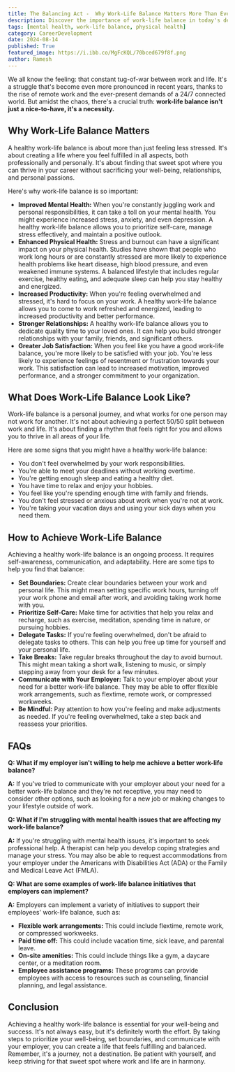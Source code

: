 ```yaml
---
title: The Balancing Act -  Why Work-Life Balance Matters More Than Ever
description: Discover the importance of work-life balance in today's demanding world. Learn how to achieve a healthy balance between work and personal life, explore the benefits of a balanced lifestyle, and find tips to improve your work-life balance.
tags: [mental health, work-life balance, physical health]
category: CareerDevelopment
date: 2024-08-14
published: True
featured_image: https://i.ibb.co/MgFcKQL/70bced679f8f.png
author: Ramesh
---
```



We all know the feeling: that constant tug-of-war between work and life. It's a struggle that's become even more pronounced in recent years, thanks to the rise of remote work and the ever-present demands of a 24/7 connected world. But amidst the chaos, there's a crucial truth: **work-life balance isn't just a nice-to-have, it's a necessity.**

## Why Work-Life Balance Matters

A healthy work-life balance is about more than just feeling less stressed. It's about creating a life where you feel fulfilled in all aspects, both professionally and personally. It's about finding that sweet spot where you can thrive in your career without sacrificing your well-being, relationships, and personal passions.

Here's why work-life balance is so important:

* **Improved Mental Health:** When you're constantly juggling work and personal responsibilities, it can take a toll on your mental health. You might experience increased stress, anxiety, and even depression. A healthy work-life balance allows you to prioritize self-care, manage stress effectively, and maintain a positive outlook.
* **Enhanced Physical Health:**  Stress and burnout can have a significant impact on your physical health. Studies have shown that people who work long hours or are constantly stressed are more likely to experience health problems like heart disease, high blood pressure, and even weakened immune systems. A balanced lifestyle that includes regular exercise, healthy eating, and adequate sleep can help you stay healthy and energized.
* **Increased Productivity:**  When you're feeling overwhelmed and stressed, it's hard to focus on your work. A healthy work-life balance allows you to come to work refreshed and energized, leading to increased productivity and better performance.
* **Stronger Relationships:**  A healthy work-life balance allows you to dedicate quality time to your loved ones. It can help you build stronger relationships with your family, friends, and significant others.
* **Greater Job Satisfaction:**  When you feel like you have a good work-life balance, you're more likely to be satisfied with your job. You're less likely to experience feelings of resentment or frustration towards your work. This satisfaction can lead to increased motivation, improved performance, and a stronger commitment to your organization.

## What Does Work-Life Balance Look Like?

Work-life balance is a personal journey, and what works for one person may not work for another. It's not about achieving a perfect 50/50 split between work and life. It's about finding a rhythm that feels right for you and allows you to thrive in all areas of your life.

Here are some signs that you might have a healthy work-life balance:

* You don't feel overwhelmed by your work responsibilities.
* You're able to meet your deadlines without working overtime.
* You're getting enough sleep and eating a healthy diet.
* You have time to relax and enjoy your hobbies.
* You feel like you're spending enough time with family and friends.
* You don't feel stressed or anxious about work when you're not at work.
* You're taking your vacation days and using your sick days when you need them.

## How to Achieve Work-Life Balance

Achieving a healthy work-life balance is an ongoing process. It requires self-awareness, communication, and adaptability. Here are some tips to help you find that balance:

* **Set Boundaries:**  Create clear boundaries between your work and personal life. This might mean setting specific work hours, turning off your work phone and email after work, and avoiding taking work home with you.
* **Prioritize Self-Care:**  Make time for activities that help you relax and recharge, such as exercise, meditation, spending time in nature, or pursuing hobbies.
* **Delegate Tasks:**  If you're feeling overwhelmed, don't be afraid to delegate tasks to others. This can help you free up time for yourself and your personal life.
* **Take Breaks:**  Take regular breaks throughout the day to avoid burnout. This might mean taking a short walk, listening to music, or simply stepping away from your desk for a few minutes.
* **Communicate with Your Employer:**  Talk to your employer about your need for a better work-life balance. They may be able to offer flexible work arrangements, such as flextime, remote work, or compressed workweeks.
* **Be Mindful:**  Pay attention to how you're feeling and make adjustments as needed. If you're feeling overwhelmed, take a step back and reassess your priorities.

## FAQs

**Q: What if my employer isn't willing to help me achieve a better work-life balance?**

**A:** If you've tried to communicate with your employer about your need for a better work-life balance and they're not receptive, you may need to consider other options, such as looking for a new job or making changes to your lifestyle outside of work.

**Q: What if I'm struggling with mental health issues that are affecting my work-life balance?**

**A:** If you're struggling with mental health issues, it's important to seek professional help. A therapist can help you develop coping strategies and manage your stress. You may also be able to request accommodations from your employer under the Americans with Disabilities Act (ADA) or the Family and Medical Leave Act (FMLA).

**Q: What are some examples of work-life balance initiatives that employers can implement?**

**A:** Employers can implement a variety of initiatives to support their employees' work-life balance, such as:

* **Flexible work arrangements:** This could include flextime, remote work, or compressed workweeks.
* **Paid time off:** This could include vacation time, sick leave, and parental leave.
* **On-site amenities:** This could include things like a gym, a daycare center, or a meditation room.
* **Employee assistance programs:** These programs can provide employees with access to resources such as counseling, financial planning, and legal assistance.

## Conclusion

Achieving a healthy work-life balance is essential for your well-being and success. It's not always easy, but it's definitely worth the effort. By taking steps to prioritize your well-being, set boundaries, and communicate with your employer, you can create a life that feels fulfilling and balanced. Remember, it's a journey, not a destination. Be patient with yourself, and keep striving for that sweet spot where work and life are in harmony.
